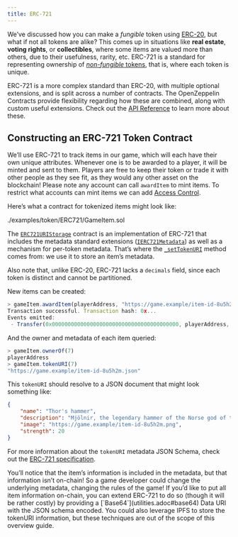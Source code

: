 ```yaml
---
title: ERC-721
---
```


We’ve discussed how you can make a _fungible_ token using [ERC-20](erc20.adoc), but what if not all tokens are alike? This comes up in situations like **real estate**, **voting rights**, or **collectibles**, where some items are valued more than others, due to their usefulness, rarity, etc. ERC-721 is a standard for representing ownership of [_non-fungible_ tokens](tokens.adoc#different-kinds-of-tokens), that is, where each token is unique.

ERC-721 is a more complex standard than ERC-20, with multiple optional extensions, and is split across a number of contracts. The OpenZeppelin Contracts provide flexibility regarding how these are combined, along with custom useful extensions. Check out the [API Reference](contracts/v5.x/api/token/ERC721) to learn more about these.

## Constructing an ERC-721 Token Contract

We’ll use ERC-721 to track items in our game, which will each have their own unique attributes. Whenever one is to be awarded to a player, it will be minted and sent to them. Players are free to keep their token or trade it with other people as they see fit, as they would any other asset on the blockchain!  Please note any account can call `awardItem` to mint items.  To restrict what accounts can mint items we can add [Access Control](access-control.adoc).

Here’s what a contract for tokenized items might look like:

<include cwd lang='solidity'>./examples/token/ERC721/GameItem.sol</include>

The [`ERC721URIStorage`](contracts/v5.x/api/token/ERC721#ERC721URIStorage) contract is an implementation of ERC-721 that includes the metadata standard extensions ([`IERC721Metadata`](contracts/v5.x/api/token/ERC721#IERC721Metadata)) as well as a mechanism for per-token metadata. That’s where the [`_setTokenURI`](contracts/v5.x/api/token/ERC721#ERC721-_setTokenURI-uint256-string-) method comes from: we use it to store an item’s metadata.

Also note that, unlike ERC-20, ERC-721 lacks a `decimals` field, since each token is distinct and cannot be partitioned.

New items can be created:

```javascript
> gameItem.awardItem(playerAddress, "https://game.example/item-id-8u5h2m.json")
Transaction successful. Transaction hash: 0x...
Events emitted:
 - Transfer(0x0000000000000000000000000000000000000000, playerAddress, 7)
```

And the owner and metadata of each item queried:

```javascript
> gameItem.ownerOf(7)
playerAddress
> gameItem.tokenURI(7)
"https://game.example/item-id-8u5h2m.json"
```

This `tokenURI` should resolve to a JSON document that might look something like:

```json
{
    "name": "Thor's hammer",
    "description": "Mjölnir, the legendary hammer of the Norse god of thunder.",
    "image": "https://game.example/item-id-8u5h2m.png",
    "strength": 20
}
```

For more information about the `tokenURI` metadata JSON Schema, check out the [ERC-721 specification](https://eips.ethereum.org/EIPS/eip-721).

<Callout>
You’ll notice that the item’s information is included in the metadata, but that information isn’t on-chain! So a game developer could change the underlying metadata, changing the rules of the game!
</Callout>

<Callout>
If you’d like to put all item information on-chain, you can extend ERC-721 to do so (though it will be rather costly) by providing a [`Base64`](utilities.adoc#base64) Data URI with the JSON schema encoded. You could also leverage IPFS to store the tokenURI information, but these techniques are out of the scope of this overview guide.
</Callout>
